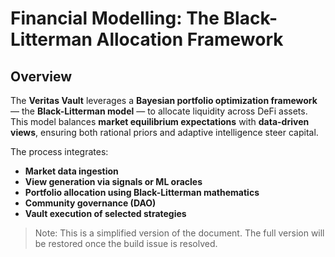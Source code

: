 # Financial Modelling: The Black-Litterman Allocation Framework

## Overview
The **Veritas Vault** leverages a **Bayesian portfolio optimization framework** — the **Black-Litterman model** — to allocate liquidity across DeFi assets. This model balances **market equilibrium expectations** with **data-driven views**, ensuring both rational priors and adaptive intelligence steer capital.

The process integrates:
- **Market data ingestion**
- **View generation via signals or ML oracles**
- **Portfolio allocation using Black-Litterman mathematics**
- **Community governance (DAO)**
- **Vault execution of selected strategies**

> Note: This is a simplified version of the document. The full version will be restored once the build issue is resolved.
